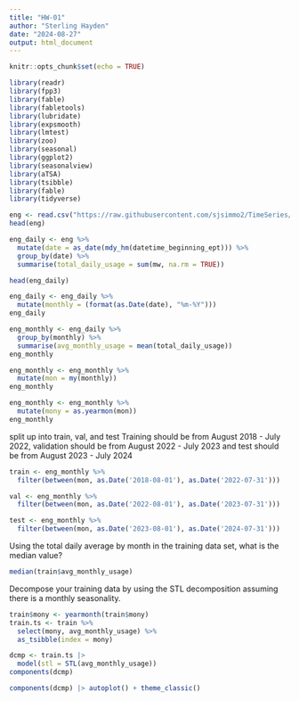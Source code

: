 ```yaml
---
title: "HW-01"
author: "Sterling Hayden"
date: "2024-08-27"
output: html_document
---
```


```r
knitr::opts_chunk$set(echo = TRUE)
```

```r
library(readr)
library(fpp3)
library(fable)
library(fabletools)
library(lubridate)
library(expsmooth)
library(lmtest)
library(zoo)
library(seasonal)
library(ggplot2)
library(seasonalview)
library(aTSA)
library(tsibble)
library(fable)
library(tidyverse)
```

```r
eng <- read.csv("https://raw.githubusercontent.com/sjsimmo2/TimeSeries/master/energy_F2024.csv")
head(eng)
```

```r
eng_daily <- eng %>%
  mutate(date = as_date(mdy_hm(datetime_beginning_ept))) %>%
  group_by(date) %>%
  summarise(total_daily_usage = sum(mw, na.rm = TRUE))

head(eng_daily)
```
```r
eng_daily <- eng_daily %>% 
  mutate(monthly = (format(as.Date(date), "%m-%Y")))
eng_daily

eng_monthly <- eng_daily %>% 
  group_by(monthly) %>% 
  summarise(avg_monthly_usage = mean(total_daily_usage))
eng_monthly

eng_monthly <- eng_monthly %>% 
  mutate(mon = my(monthly))
eng_monthly

eng_monthly <- eng_monthly %>%
  mutate(mony = as.yearmon(mon))
eng_monthly
```


split up into train, val, and test
Training should be from August 2018 - July 2022, validation should be from August 2022 - July 2023 and test should be from August 2023 - July 2024
```r
train <- eng_monthly %>%
  filter(between(mon, as.Date('2018-08-01'), as.Date('2022-07-31')))

val <- eng_monthly %>%
  filter(between(mon, as.Date('2022-08-01'), as.Date('2023-07-31')))

test <- eng_monthly %>%
  filter(between(mon, as.Date('2023-08-01'), as.Date('2024-07-31')))
```


Using the total daily average by month in the training data set, what is the median value? 
```r
median(train$avg_monthly_usage)
```

Decompose your training data by using the STL decomposition assuming there is a monthly seasonality.
```r
train$mony <- yearmonth(train$mony)
train.ts <- train %>% 
  select(mony, avg_monthly_usage) %>% 
  as_tsibble(index = mony)
```

```r
dcmp <- train.ts |>
  model(stl = STL(avg_monthly_usage))
components(dcmp)

components(dcmp) |> autoplot() + theme_classic()
```







